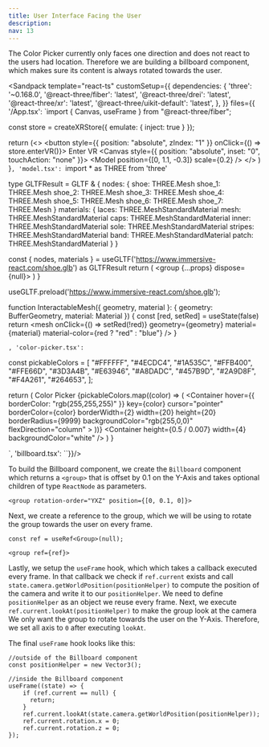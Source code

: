 ```yaml
---
title: User Interface Facing the User
description:
nav: 13
---
```


The Color Picker currently only faces one direction and does not react to the users had location.
Therefore we are building a billboard component, which makes sure its content is always rotated towards the user.

<Sandpack
  template="react-ts"
  customSetup={{
    dependencies: {
      'three': '~0.168.0',
      '@react-three/fiber': 'latest',
      '@react-three/drei': 'latest',
      '@react-three/xr': 'latest',
      '@react-three/uikit-default': 'latest',
    },
  }}
  files={{
    '/App.tsx': `import { Canvas, useFrame } from "@react-three/fiber";

const store = createXRStore({ emulate: { inject: true } });

  return (<>
    <button style={{ position: "absolute", zIndex: "1" }} onClick={() => store.enterVR()}>
        Enter VR
    </button>
    <Canvas style={{ position: "absolute", inset: "0", touchAction: "none" }}>
      <XR store={store}>
        <Environment preset="warehouse" />
        <Model position={[0, 1.1, -0.3]} scale={0.2} />
        <ColorPicker />
      </XR>
    </Canvas>
    </>
  )
}`, 'model.tsx': `import * as THREE from 'three'

type GLTFResult = GLTF & {
nodes: {
shoe: THREE.Mesh
shoe_1: THREE.Mesh
shoe_2: THREE.Mesh
shoe_3: THREE.Mesh
shoe_4: THREE.Mesh
shoe_5: THREE.Mesh
shoe_6: THREE.Mesh
shoe_7: THREE.Mesh
}
materials: {
laces: THREE.MeshStandardMaterial
mesh: THREE.MeshStandardMaterial
caps: THREE.MeshStandardMaterial
inner: THREE.MeshStandardMaterial
sole: THREE.MeshStandardMaterial
stripes: THREE.MeshStandardMaterial
band: THREE.MeshStandardMaterial
patch: THREE.MeshStandardMaterial
}
}

  const { nodes, materials } = useGLTF('https://www.immersive-react.com/shoe.glb') as GLTFResult
  return (
    <group {...props} dispose={null}>
      <InteractableMesh geometry={nodes.shoe.geometry} material={materials.laces} />
      <InteractableMesh geometry={nodes.shoe_1.geometry} material={materials.mesh} />
      <InteractableMesh geometry={nodes.shoe_2.geometry} material={materials.caps} />
      <InteractableMesh geometry={nodes.shoe_3.geometry} material={materials.inner} />
      <InteractableMesh geometry={nodes.shoe_4.geometry} material={materials.sole} />
      <InteractableMesh
        geometry={nodes.shoe_5.geometry}
        material={materials.stripes}
      />
      <InteractableMesh geometry={nodes.shoe_6.geometry} material={materials.band} />
      <InteractableMesh geometry={nodes.shoe_7.geometry} material={materials.patch} />
    </group>
  )
}

useGLTF.preload('https://www.immersive-react.com/shoe.glb');

function InteractableMesh({ geometry, material }: { geometry: BufferGeometry, material: Material }) {
const [red, setRed] = useState(false)
return <mesh onClick={() => setRed(!red)} geometry={geometry} material={material} material-color={red ? "red" : "blue"} />
}

`, 'color-picker.tsx': `


const pickableColors = [
  "#FFFFFF",
  "#4ECDC4",
  "#1A535C",
  "#FFB400",
  "#FFE66D",
  "#3D3A4B",
  "#E63946",
  "#A8DADC",
  "#457B9D",
  "#2A9D8F",
  "#F4A261",
  "#264653",
];

  return (
        <Root
          pixelSize={0.007}
          anchorY="bottom"
          flexDirection="column"
          alignItems="center"
        >
    <Card padding={16} display="flex" flexDirection="column" gap={16}>
      <Text>Color Picker</Text>
      <Container
        display="flex"
        flexDirection="row"
        gap={12}
        flexWrap="wrap"
        maxWidth={200}
        justifyContent="space-between"
      >
        {pickableColors.map((color) => (
          <Container
            hover={{ borderColor: "rgb(255,255,255)" }}
            key={color}
            cursor="pointer"
            borderColor={color}
            borderWidth={2}
            width={20}
            height={20}
            borderRadius={9999}
            backgroundColor="rgb(255,0,0)"
            flexDirection="column"
          ></Container>
        ))}
      </Container>
      <Container height={0.5 / 0.007} width={4} backgroundColor="white" />
    </Card>
    </Root>
  )
}

`, 'billboard.tsx': ``}}/>


To build the Billboard component, we create the `Billboard` component which returns a `<group>` that is offset by 0.1 on the Y-Axis and takes optional children of type `ReactNode` as parameters.

```tsx
<group rotation-order="YXZ" position={[0, 0.1, 0]}>
```

Next, we create a reference to the group, which we will be using to rotate the group towards the user on every frame.

```tsx
const ref = useRef<Group>(null);

<group ref={ref}>
```

Lastly, we setup the `useFrame` hook, which which takes a callback executed every frame.
In that callback we check if `ref.current` exists and call `state.camera.getWorldPosition(positionHelper)` to compute the position of the camera and write it to our `positionHelper`.
We need to define `positionHelper` as an object we reuse every frame.
Next, we execute `ref.current.lookAt(positionHelper)` to make the group look at the camera
We only want the group to rotate towards the user on the Y-Axis. Therefore, we set all axis to `0` after executing `lookAt`.

The final `useFrame` hook looks like this:

```tsx
//outside of the Billboard component
const positionHelper = new Vector3();

//inside the Billboard component
useFrame((state) => {
    if (ref.current == null) {
      return;
    }
    ref.current.lookAt(state.camera.getWorldPosition(positionHelper));
    ref.current.rotation.x = 0;
    ref.current.rotation.z = 0;
});
```
